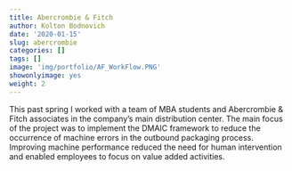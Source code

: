 ```yaml
---
title: Abercrombie & Fitch 
author: Kolton Bodnovich
date: '2020-01-15'
slug: abercrombie
categories: []
tags: []
image: 'img/portfolio/AF_WorkFlow.PNG'
showonlyimage: yes
weight: 2
---
```

This past spring I worked with a team of MBA students and Abercrombie & Fitch associates in the company's main distribution center. The main focus of the project was to implement the DMAIC framework to reduce the occurrence of machine errors in the outbound packaging process. Improving machine performance reduced the need for human intervention and enabled employees to focus on value added activities.
